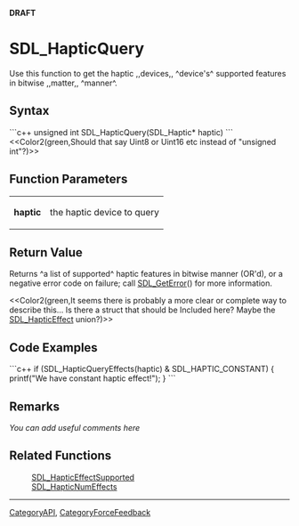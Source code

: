 <!-- pragma section-numbers off -->
<!-- pragma disable-camelcase -->
'''DRAFT'''

= SDL_HapticQuery =
Use this function to get the haptic ,,devices,, ^device's^ supported features in bitwise ,,matter,, ^manner^.


== Syntax ==
```c++
unsigned int SDL_HapticQuery(SDL_Haptic* haptic)
```
<<Color2(green,Should that say Uint8 or Uint16 etc instead of "unsigned int"?)>>

== Function Parameters ==
{|
|'''haptic'''
|the haptic device to query
|}

== Return Value ==
Returns ^a list of supported^ haptic features in bitwise manner (OR'd), or a negative error code on failure; call [[SDL_GetError]]() for more information. 

<<Color2(green,It seems there is probably a more clear or complete way to describe this...  Is there a struct that should be Included here?  Maybe the [[SDL_HapticEffect]] union?)>>

== Code Examples ==
```c++
if (SDL_HapticQueryEffects(haptic) & SDL_HAPTIC_CONSTANT) {
printf("We have constant haptic effect!");
}
```

== Remarks ==
''You can add useful comments here''

== Related Functions ==
:[[SDL_HapticEffectSupported]]
:[[SDL_HapticNumEffects]]

----
[[CategoryAPI]], [[CategoryForceFeedback]]
